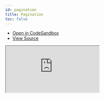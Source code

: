 ```yaml
---
id: pagination
title: Pagination
toc: false
---
```


- [Open in CodeSandbox](https://codesandbox.io/s/github/tannerlinsley/react-query/tree/master/examples/pagination)
- [View Source](https://github.com/tannerlinsley/react-query/tree/master/examples/pagination)

<iframe
  src="https://codesandbox.io/embed/github/tannerlinsley/react-query/tree/master/examples/pagination?autoresize=1&fontsize=14&theme=dark"
  title="tannerlinsley/react-query: pagination"
  sandbox="allow-forms allow-modals allow-popups allow-presentation allow-same-origin allow-scripts"
  style={{
    width: '100%',
    height: '80vh',
    border: '0',
    borderRadius: 8,
    overflow: 'hidden',
    position: 'static',
    zIndex: 0,
  }}
></iframe>
